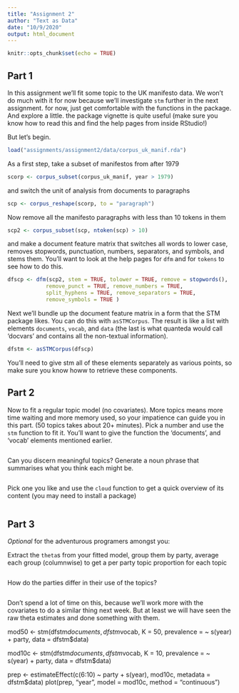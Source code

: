 ```yaml
---
title: "Assignment 2"
author: "Text as Data"
date: "10/9/2020"
output: html_document
---
```


```r
knitr::opts_chunk$set(echo = TRUE)
```

## Part 1
In this assignment we'll fit some topic to the UK manifesto data. We won't do much with it
for now because we'll investigate `stm` further in the next assignment.
for now, just get comfortable with the functions in the package. And explore a little.
the package vignette is quite useful (make sure you know how to read this and find 
the help pages from inside RStudio!)

But let's begin.
```r
load("assignments/assignment2/data/corpus_uk_manif.rda")
```
As a first step, take a subset of manifestos from after 1979
```r
scorp <- corpus_subset(corpus_uk_manif, year > 1979)
```
and switch the unit of analysis from documents to paragraphs
```r
scp <- corpus_reshape(scorp, to = "paragraph")
```
Now remove all the manifesto paragraphs with less than 10 tokens in them
```r
scp2 <- corpus_subset(scp, ntoken(scp) > 10)
```
and make a document feature matrix that switches all words to lower case, 
removes stopwords, punctuation, numbers, separators, and symbols,
and stems them. You'll want to look at the help pages for `dfm` and for `tokens`
to see how to do this.
```r
dfscp <- dfm(scp2, stem = TRUE, tolower = TRUE, remove = stopwords(),
            remove_punct = TRUE, remove_numbers = TRUE,
            split_hyphens = TRUE, remove_separators = TRUE,
            remove_symbols = TRUE )
```
Next we'll bundle up the document feature matrix in a form that the STM 
package likes. You can do this with `asSTMCorpus`. The result is like 
a list with elements `documents`, `vocab`, and `data` (the last is what 
quanteda would call 'docvars' and contains all the non-textual information).
```r
dfstm <- asSTMCorpus(dfscp)
```
You'll need to give stm all of these elements separately as various points, 
so make sure you know howw to retrieve these components.

## Part 2

Now to fit a regular topic model (no covariates). More topics means more time waiting and more 
memory used, so your impatience can guide you in this part. (50 topics takes 
about 20+ minutes). Pick a number and use the `stm` function to fit it. You'll 
want to give the function the 'documents', and 'vocab' elements mentioned earlier.
```r

```
Can you discern meaningful topics? Generate a noun phrase that summarises what you 
think each might be.
```r

```
Pick one you like and use the `cloud` function to get a quick overview of its
content (you may need to install a package)
```r

```

## Part 3

*Optional* for the adventurous programers amongst you:

Extract the `theta`s from your fitted model, group them by party,
average each group (columnwise) to get a per party topic proportion for each topic
```r

```
How do the parties differ in their use of the topics?
```r

```
Don't spend a lot of time on this, because we'll work more with the covariates 
to do a similar thing next week. But at least we will have seen the raw theta
estimates and done something with them.


mod50 <- stm(dfstm$documents, dfstm$vocab,
             K = 50, prevalence = ~ s(year) + party, data = dfstm$data)

mod10c <- stm(dfstm$documents, dfstm$vocab,
              K = 10, prevalence = ~ s(year) + party, data = dfstm$data)

prep <- estimateEffect(c(6:10) ~ party + s(year), mod10c, metadata = dfstm$data)
plot(prep, "year", model = mod10c, method = "continuous")
